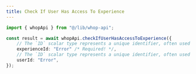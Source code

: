 ```yaml
---
title: Check If User Has Access To Experience
---
```


```typescript
import { whopApi } from "@/lib/whop-api";

const result = await whopApi.checkIfUserHasAccessToExperience({
	// The `ID` scalar type represents a unique identifier, often used to refetch an object or as key for a cache. The ID type appears in a JSON response as a String; however, it is not intended to be human-readable. When expected as an input type, any string (such as `"4"`) or integer (such as `4`) input value will be accepted as an ID.
	experienceId: "Error" /* Required! */,
	// The `ID` scalar type represents a unique identifier, often used to refetch an object or as key for a cache. The ID type appears in a JSON response as a String; however, it is not intended to be human-readable. When expected as an input type, any string (such as `"4"`) or integer (such as `4`) input value will be accepted as an ID.
	userId: "Error",
});

```
